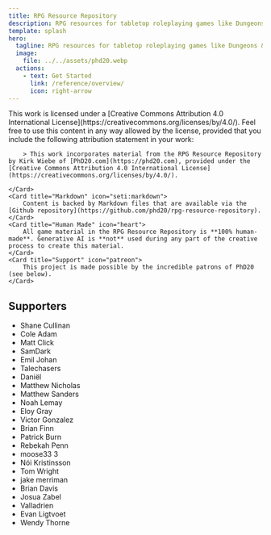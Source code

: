 ```yaml
---
title: RPG Resource Repository
description: RPG resources for tabletop roleplaying games like Dungeons & Dragons.
template: splash
hero:
  tagline: RPG resources for tabletop roleplaying games like Dungeons & Dragons.
  image:
    file: ../../assets/phd20.webp
  actions:
    - text: Get Started
      link: /reference/overview/
      icon: right-arrow
---
```



<CardGrid>
	<Card title="Creative Commons" icon="open-book">
		This work is licensed under a [Creative Commons Attribution 4.0 International License](https://creativecommons.org/licenses/by/4.0/). Feel free to use this content in any way allowed by the license, provided that you include the following attribution statement in your work:

		> This work incorporates material from the RPG Resource Repository by Kirk Wiebe of [PhD20.com](https://phd20.com), provided under the [Creative Commons Attribution 4.0 International License](https://creativecommons.org/licenses/by/4.0/).

	</Card>
	<Card title="Markdown" icon="seti:markdown">
		Content is backed by Markdown files that are available via the [Github repository](https://github.com/phd20/rpg-resource-repository).
	</Card>
	<Card title="Human Made" icon="heart">
		All game material in the RPG Resource Repository is **100% human-made**. Generative AI is **not** used during any part of the creative process to create this material.
	</Card>
	<Card title="Support" icon="patreon">
		This project is made possible by the incredible patrons of PhD20 (see below).
	</Card>
</CardGrid>

## Supporters

- Shane Cullinan
- Cole Adam
- Matt Click
- SamDark
- Emil Johan
- Talechasers
- Daniël
- Matthew Nicholas
- Matthew Sanders
- Noah Lemay
- Eloy Gray
- Victor Gonzalez
- Brian Finn
- Patrick Burn
- Rebekah Penn
- moose33 3
- Nói Kristinsson
- Tom Wright
- jake merriman
- Brian Davis
- Josua Zabel
- Valladrien
- Evan Ligtvoet
- Wendy Thorne
